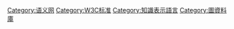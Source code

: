 [[Category:语义网|Category:语义网]]
[[Category:W3C标准|Category:W3C标准]]
[[Category:知識表示語言|Category:知識表示語言]]
[[Category:圖資料庫|Category:圖資料庫]]